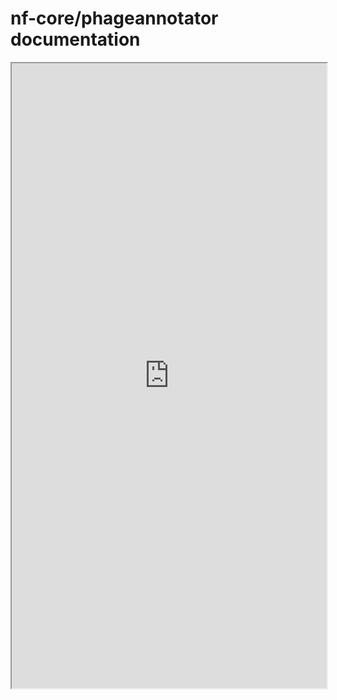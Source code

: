 # nf-core/phageannotator documentation

```{=html}
<iframe width="100%" height="1000" src="https://nf-co.re/phageannotator" title="nf-core phageannotator documentation"></iframe>
```